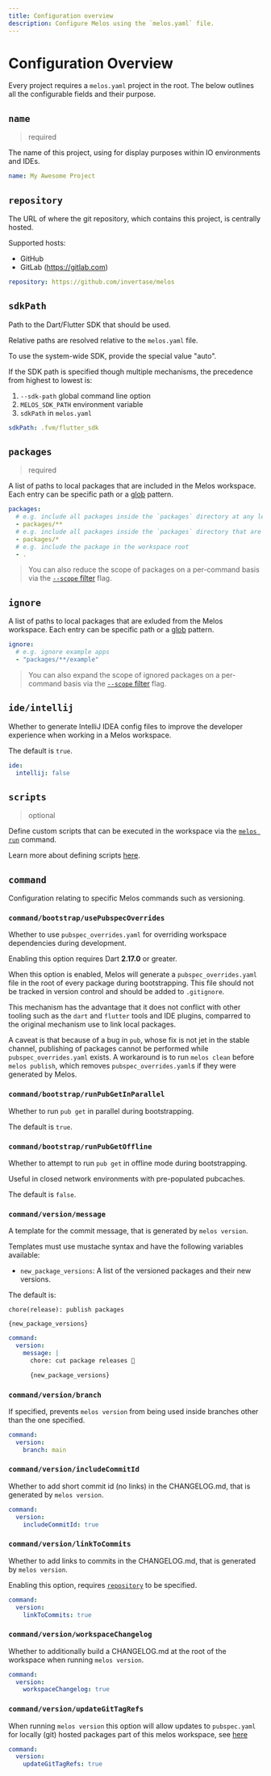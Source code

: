 ```yaml
---
title: Configuration overview
description: Configure Melos using the `melos.yaml` file.
---
```


# Configuration Overview

Every project requires a `melos.yaml` project in the root. The below outlines
all the configurable fields and their purpose.

## `name`

> required

The name of this project, using for display purposes within IO environments and IDEs.

```yaml
name: My Awesome Project
```

## `repository`

The URL of where the git repository, which contains this project, is centrally hosted.

Supported hosts:

- GitHub
- GitLab (https://gitlab.com)

```yaml
repository: https://github.com/invertase/melos
```

## `sdkPath`

Path to the Dart/Flutter SDK that should be used.

Relative paths are resolved relative to the `melos.yaml` file.

To use the system-wide SDK, provide the special value "auto".

If the SDK path is specified though multiple mechanisms, the precedence from highest to lowest is:

1. `--sdk-path` global command line option
2. `MELOS_SDK_PATH` environment variable
3. `sdkPath` in `melos.yaml`

```yaml
sdkPath: .fvm/flutter_sdk
```

## `packages`

> required

A list of paths to local packages that are included in the Melos workspace. Each entry can be
specific path or a [glob] pattern.

```yaml
packages:
  # e.g. include all packages inside the `packages` directory at any level
  - packages/**
  # e.g. include all packages inside the `packages` directory that are direct children
  - packages/*
  # e.g. include the package in the workspace root
  - .
```

> You can also reduce the scope of packages on a per-command basis via the [`--scope` filter](/filters#scope) flag.

## `ignore`

A list of paths to local packages that are exluded from the Melos workspace. Each entry can be
specific path or a [glob] pattern.

```yaml
ignore:
  # e.g. ignore example apps
  - "packages/**/example"
```

> You can also expand the scope of ignored packages on a per-command basis via the [`--scope` filter](/filters#scope) flag.

## `ide/intellij`

Whether to generate IntelliJ IDEA config files to improve the developer experience when working
in a Melos workspace.

The default is `true`.

```yaml
ide:
  intellij: false
```

## `scripts`

> optional

Define custom scripts that can be executed in the workspace via the [`melos run`](/commands/run) command.

Learn more about defining scripts [here](/configuration/scripts).

## `command`

Configuration relating to specific Melos commands such as versioning.

### `command/bootstrap/usePubspecOverrides`

Whether to use `pubspec_overrides.yaml` for overriding workspace dependencies during development.

Enabling this option requires Dart **2.17.0** or greater.

When this option is enabled, Melos will generate a `pubspec_overrides.yaml` file in the root of
every package during bootstrapping. This file should not be tracked in version control and should
be added to `.gitignore`.

This mechanism has the advantage that it does not conflict with other tooling such as the `dart`
and `flutter` tools and IDE plugins, comparred to the original mechanism use to link local packages.

A caveat is that because of a bug in `pub`, whose fix is not jet in the stable channel, publishing
of packages cannot be performed while `pubspec_overrides.yaml` exists. A workaround is to run
`melos clean` before `melos publish`, which removes `pubspec_overrides.yaml`s if they were
generated by Melos.

### `command/bootstrap/runPubGetInParallel`

Whether to run `pub get` in parallel during bootstrapping.

The default is `true`.

### `command/bootstrap/runPubGetOffline`

Whether to attempt to run `pub get` in offline mode during bootstrapping.

Useful in closed network environments with pre-populated pubcaches.

The default is `false`.

### `command/version/message`

A template for the commit message, that is generated by `melos version`.

Templates must use mustache syntax and have the following variables available:

- `new_package_versions`: A list of the versioned packages and their new versions.

The default is:

```
chore(release): publish packages

{new_package_versions}
```

```yaml
command:
  version:
    message: |
      chore: cut package releases 🎉

      {new_package_versions}
```

### `command/version/branch`

If specified, prevents `melos version` from being used inside branches other than the one specified.

```yaml
command:
  version:
    branch: main
```

### `command/version/includeCommitId`

Whether to add short commit id (no links) in the CHANGELOG.md, that is generated by `melos version`.

```yaml
command:
  version:
    includeCommitId: true
```

### `command/version/linkToCommits`

Whether to add links to commits in the CHANGELOG.md, that is generated by `melos version`.

Enabling this option, requires [`repository`](#repository) to be specified.

```yaml
command:
  version:
    linkToCommits: true
```

### `command/version/workspaceChangelog`

Whether to additionally build a CHANGELOG.md at the root of the workspace when running `melos version`.

```yaml
command:
  version:
    workspaceChangelog: true
```

### `command/version/updateGitTagRefs`

When running `melos version` this option will allow updates to `pubspec.yaml` for locally (git) hosted packages part of this melos workspace, see [here](/guides/automated-releases#git-hosted-packages)

```yaml
command:
  version:
    updateGitTagRefs: true
```

[glob]: https://docs.python.org/3/library/glob.html
